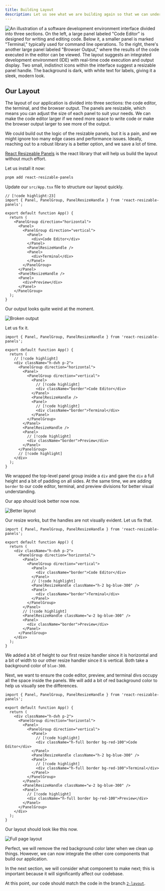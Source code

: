 ```yaml
---
title: Building Layout
description: Let us see what we are building again so that we can understand the layout of our application.
---
```


![An illustration of a software development environment interface divided into three sections. On the left, a large panel labeled "Code Editor" is designed for writing and editing code. Below it, a smaller panel is marked "Terminal," typically used for command line operations. To the right, there's another large panel labeled "Browser Output," where the results of the code executed in the editor can be viewed. The layout suggests an integrated development environment (IDE) with real-time code execution and output display. Two small, indistinct icons within the interface suggest a resizable panel handle. The background is dark, with white text for labels, giving it a sleek, modern look.](./assets/what-are-we-building.webp)

## Our Layout

The layout of our application is divided into three sections: the code editor, the terminal, and the browser output. The panels are resizable, which means you can adjust the size of each panel to suit your needs. We can make the code editor larger if we need more space to write code or make the browser output larger to see more of the output.

We could build out the logic of the resizable panels, but it is a pain, and we might ignore too many edge cases and performance issues. Ideally, reaching out to a robust library is a better option, and we save a lot of time.

[React Resizeable Panels](https://react-resizable-panels.vercel.app/) is the react library that will help us build the layout without much effort.

Let us install it now:

```sh
pnpm add react-resizable-panels
```

Update our `src/App.tsx` file to structure our layout quickly.

```tsx title="src/App.tsx"
// [!code highlight:23]
import { Panel, PanelGroup, PanelResizeHandle } from 'react-resizable-panels';

export default function App() {
  return (
    <PanelGroup direction="horizontal">
      <Panel>
        <PanelGroup direction="vertical">
          <Panel>
            <div>Code Editor</div>
          </Panel>
          <PanelResizeHandle />
          <Panel>
            <div>Terminal</div>
          </Panel>
        </PanelGroup>
      </Panel>
      <PanelResizeHandle />
      <Panel>
        <div>Preview</div>
      </Panel>
    </PanelGroup>
  );
}
```

Our output looks quite weird at the moment.

![Broken output](./assets/2-building-layout-1.webp)

Let us fix it.

```tsx title="src/App.tsx"
import { Panel, PanelGroup, PanelResizeHandle } from 'react-resizable-panels';

export default function App() {
  return (
    // [!code highlight]
    <div className="h-dvh p-2">
      <PanelGroup direction="horizontal">
        <Panel>
          <PanelGroup direction="vertical">
            <Panel>
              // [!code highlight]
              <div className="border">Code Editor</div>
            </Panel>
            <PanelResizeHandle />
            <Panel>
              // [!code highlight]
              <div className="border">Terminal</div>
            </Panel>
          </PanelGroup>
        </Panel>
        <PanelResizeHandle />
        <Panel>
          // [!code highlight]
          <div className="border">Preview</div>
        </Panel>
      </PanelGroup>
      // [!code highlight]
    </div>
  );
}
```

We wrapped the top-level panel group inside a `div` and gave the `div` a full height and a bit of padding on all sides. At the same time, we are adding `border` to our code editor, terminal, and preview divisions for better visual understanding.

Our app should look better now now.

![Better layout](./assets/2-building-layout-2.webp)

Our resize works, but the handles are not visually evident. Let us fix that.

```tsx title="src/App.tsx"
import { Panel, PanelGroup, PanelResizeHandle } from 'react-resizable-panels';

export default function App() {
  return (
    <div className="h-dvh p-2">
      <PanelGroup direction="horizontal">
        <Panel>
          <PanelGroup direction="vertical">
            <Panel>
              <div className="border">Code Editor</div>
            </Panel>
            // [!code highlight]
            <PanelResizeHandle className="h-2 bg-blue-300" />
            <Panel>
              <div className="border">Terminal</div>
            </Panel>
          </PanelGroup>
        </Panel>
        // [!code highlight]
        <PanelResizeHandle className="w-2 bg-blue-300" />
        <Panel>
          <div className="border">Preview</div>
        </Panel>
      </PanelGroup>
    </div>
  );
}
```

We added a bit of height to our first resize handler since it is horizontal and a bit of width to our other resize handler since it is vertical. Both take a background color of `blue-300`.

Next, we want to ensure the code editor, preview, and terminal divs occupy all the space inside the panels. We will add a bit of red background color to help us visually see the differences.

```tsx title="src/App.tsx"
import { Panel, PanelGroup, PanelResizeHandle } from 'react-resizable-panels';

export default function App() {
  return (
    <div className="h-dvh p-2">
      <PanelGroup direction="horizontal">
        <Panel>
          <PanelGroup direction="vertical">
            <Panel>
              // [!code highlight]
              <div className="h-full border bg-red-100">Code Editor</div>
            </Panel>
            <PanelResizeHandle className="h-2 bg-blue-300" />
            <Panel>
              // [!code highlight]
              <div className="h-full border bg-red-100">Terminal</div>
            </Panel>
          </PanelGroup>
        </Panel>
        <PanelResizeHandle className="w-2 bg-blue-300" />
        <Panel>
          // [!code highlight]
          <div className="h-full border bg-red-100">Preview</div>
        </Panel>
      </PanelGroup>
    </div>
  );
}
```

Our layout should look like this now.

![Full page layout](./assets/2-building-layout-3.webp)

Perfect, we will remove the red background color later when we clean up things. However, we can now integrate the other core components that build our application.

In the next section, we will consider what component to make next; this is important because it will significantly affect our codebase.

At this point, our code should match the code in the branch [`2-layout`](https://github.com/Frontend-Hire/stackpack-webcontainers-react-typescript/tree/2-layout).
